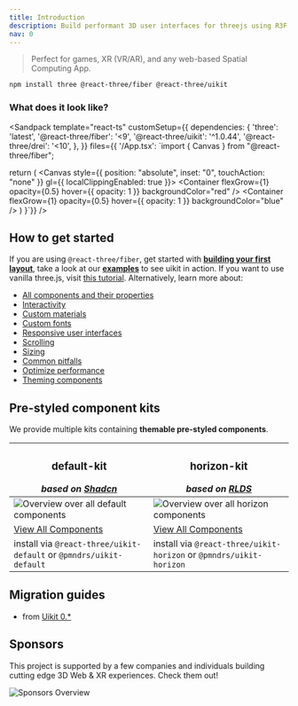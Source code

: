 ```yaml
---
title: Introduction
description: Build performant 3D user interfaces for threejs using R3F and yoga.
nav: 0
---
```


> Perfect for games, XR (VR/AR), and any web-based Spatial Computing App.

```bash
npm install three @react-three/fiber @react-three/uikit
```

### What does it look like?

<Sandpack
  template="react-ts"
  customSetup={{
    dependencies: {
      'three': 'latest',
      '@react-three/fiber': '<9',
      '@react-three/uikit': '^1.0.44',
      '@react-three/drei': '<10',
    },
  }}
  files={{
    '/App.tsx': `import { Canvas } from "@react-three/fiber";

  return (
    <Canvas style={{ position: "absolute", inset: "0", touchAction: "none" }} gl={{ localClippingEnabled: true }}>
      <Fullscreen flexDirection="row" padding={10} gap={10}>
        <Container flexGrow={1} opacity={0.5} hover={{ opacity: 1 }} backgroundColor="red" />
        <Container flexGrow={1} opacity={0.5} hover={{ opacity: 1 }} backgroundColor="blue" />
      </Fullscreen>
    </Canvas>
  )
}`}}
/>

## How to get started

If you are using `@react-three/fiber`, get started with **[building your first layout](./first-layout.mdx)**, take a look at our **[examples](./examples.md)** to see uikit in action. If you want to use vanilla three.js, visit [this tutorial](./vanilla.md). Alternatively, learn more about:

- [All components and their properties](./components-and-properties.md)
- [Interactivity](../tutorials/interactivity.mdx)
- [Custom materials](../tutorials/custom-materials.md)
- [Custom fonts](../tutorials/custom-fonts.md)
- [Responsive user interfaces](../tutorials/responsive.md)
- [Scrolling](../tutorials/scroll.md)
- [Sizing](../tutorials/sizing.md)
- [Common pitfalls](../advanced/pitfalls.md)
- [Optimize performance](../advanced/performance.md)
- [Theming components](../advanced/theming.mdx)

## Pre-styled component kits

We provide multiple kits containing **themable pre-styled components**.

| <h3>default-kit</h3> _based on [Shadcn](https://github.com/shadcn-ui/ui)_ | <h3>horizon-kit</h3> _based on [RLDS](https://www.figma.com/de-de/community/file/1509641173090552632/meta-horizon-os-ui-set)_ |
| ------------------------------------------------------------------------- | ----------------------------------------------------------------------------------------------------------------------------- |
| ![Overview over all default components](./default-overview.jpg)           | ![Overview over all horizon components](./horizon-overview.png)                                                               |
| [View All Components](../default-kit/accordion.mdx)                       | [View All Components](../horizon-kit/avatar.mdx)                                                                              |
| install via `@react-three/uikit-default` or `@pmndrs/uikit-default`       | install via `@react-three/uikit-horizon` or `@pmndrs/uikit-horizon`                                                           |

## Migration guides

- from [Uikit 0.\*](../migration/from-version-0.md)

## Sponsors

This project is supported by a few companies and individuals building cutting edge 3D Web & XR experiences. Check them out!

![Sponsors Overview](https://bbohlender.github.io/sponsors/screenshot.png)
